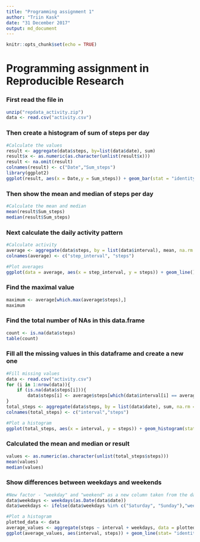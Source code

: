 ---
title: "Programming assignment 1"
author: "Triin Kask"
date: "31 December 2017"
output: md_document
---

```{r setup, include=FALSE}
knitr::opts_chunk$set(echo = TRUE)
```

# Programming assignment in Reproducible Research

### First read the file in
```{r read file, echo=TRUE}
unzip("repdata_activity.zip")
data <- read.csv("activity.csv")
```

### Then create a histogram of sum of steps per day
```{r histo file, echo=TRUE, fig.height=6, fig.widht=6}
#Calculate the values
result <- aggregate(data$steps, by=list(data$date), sum)
result$x <- as.numeric(as.character(unlist(result$x)))
result <- na.omit(result)
colnames(result) <- c("Date","Sum_steps")
library(ggplot2)
ggplot(result, aes(x = Date,y = Sum_steps)) + geom_bar(stat = "identity", colour = result$Date, fill = "white" ) + xlab("Date") + ylab("Steps sum count") + ggtitle("Sum of steps per day") + theme(axis.text.x = element_text(angle = 90, hjust = 1))
```

### Then show the mean and median of steps per day
```{r histo mean and median, echo=TRUE}
#Calculate the mean and median
mean(result$Sum_steps)
median(result$Sum_steps)
```

### Next calculate the daily activity pattern
```{r activity pattern, echo=TRUE, fig.height=6, fig.widht=6}
#Calculate activity
average <- aggregate(data$steps, by = list(data$interval), mean, na.rm = TRUE)
colnames(average) <- c("step_interval", "steps")

#Plot averages
ggplot(data = average, aes(x = step_interval, y = steps)) + geom_line() + xlab("5-minute interval") + ylab("Average number of steps") + ggtitle("Daily activity pattern")
```

### Find the maximal value
```{r activity max, echo=TRUE}
maximum <- average[which.max(average$steps),]
maximum
```

### Find the total number of NAs in this data.frame
```{r missing values, echo=TRUE}
count <- is.na(data$steps)
table(count)
```

### Fill all the missing values in this dataframe and create a new one
```{r missing values fill, echo=TRUE, fig.height=6, fig.widht=6}
#Fill missing values
data <- read.csv("activity.csv")
for (i in 1:nrow(data)){
    if (is.na(data$steps[i])){
        data$steps[i] <- average$steps[which(data$interval[i] == average$step_interval)]}
}
total_steps <- aggregate(data$steps, by = list(data$date), sum, na.rm = TRUE)
colnames(total_steps) <- c("interval","steps")

#Plot a histogram
ggplot(total_steps, aes(x = interval, y = steps)) + geom_histogram(stat = "identity") + xlab("5-minute interval") + ylab("Number of steps") + theme(axis.text.x = element_text(angle = 90, hjust = 1)) + ggtitle("Total steps per day with filled data")
```

### Calculated the mean and median or result
```{r missing mean and result, echo=TRUE}
values <- as.numeric(as.character(unlist(total_steps$steps)))
mean(values)
median(values)
```

### Show differences between weekdays and weekends
```{r weekday and weekend, echo=TRUE, fig.height=6, fig.widht=6}
#New factor - "weekday" and "weekend" as a new column taken from the date
data$weekdays <- weekdays(as.Date(data$date))
data$weekdays <- ifelse(data$weekdays %in% c("Saturday", "Sunday"),"weekend", "weekday")

#Plot a histogram
plotted_data <- data
average_values <- aggregate(steps ~ interval + weekdays, data = plotted_data, mean)
ggplot(average_values, aes(interval, steps)) + geom_line(stat= "identity", color = "blue") + facet_grid(weekdays ~ .) + xlab("5-minute interval") + ylab("Number of steps") + geom_smooth(position = "identity", method = "auto")
```
